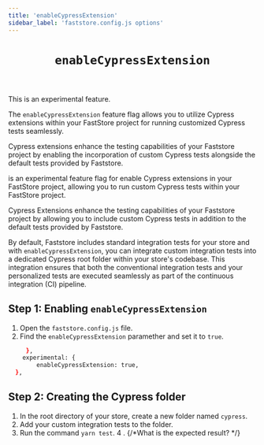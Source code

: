 ```yaml
---
title: 'enableCypressExtension'
sidebar_label: 'faststore.config.js options'
---
```



<header>

# `enableCypressExtension` 

</header>

<Callout type="warning" emoji="⚠️">
This is an experimental feature.
</Callout>

The `enableCypressExtension` feature flag allows you to utilize Cypress extensions within your FastStore project for running customized Cypress tests seamlessly.

Cypress extensions enhance the testing capabilities of your Faststore project by enabling the incorporation of custom Cypress tests alongside the default tests provided by Faststore.




is an experimental feature flag for enable Cypress extensions in your FastStore project, allowing you to run custom Cypress tests within your FastStore project.

Cypress Extensions enhance the testing capabilities of your Faststore project by allowing you to include custom Cypress tests in addition to the default tests provided by Faststore.

By default, Faststore includes standard integration tests for your store and with `enableCypressExtension`, you can integrate custom integration tests into a dedicated Cypress root folder within your store's codebase. 
This integration ensures that both the conventional integration tests and your personalized tests are executed seamlessly as part of the continuous integration (CI) pipeline.


## Step 1: Enabling `enableCypressExtension` 

1. Open the `faststore.config.js` file.
2. Find the `enableCypressExtension` paramether and set it to `true`.

```bash
     },
    experimental: {
        enableCypressExtension: true,
  },
```

## Step 2: Creating the Cypress folder

1. In the root directory of your store, create a new folder named `cypress`.
2. Add your custom integration tests to the folder.
3. Run the command `yarn test`.
4 . {/*What is the expected result? */}